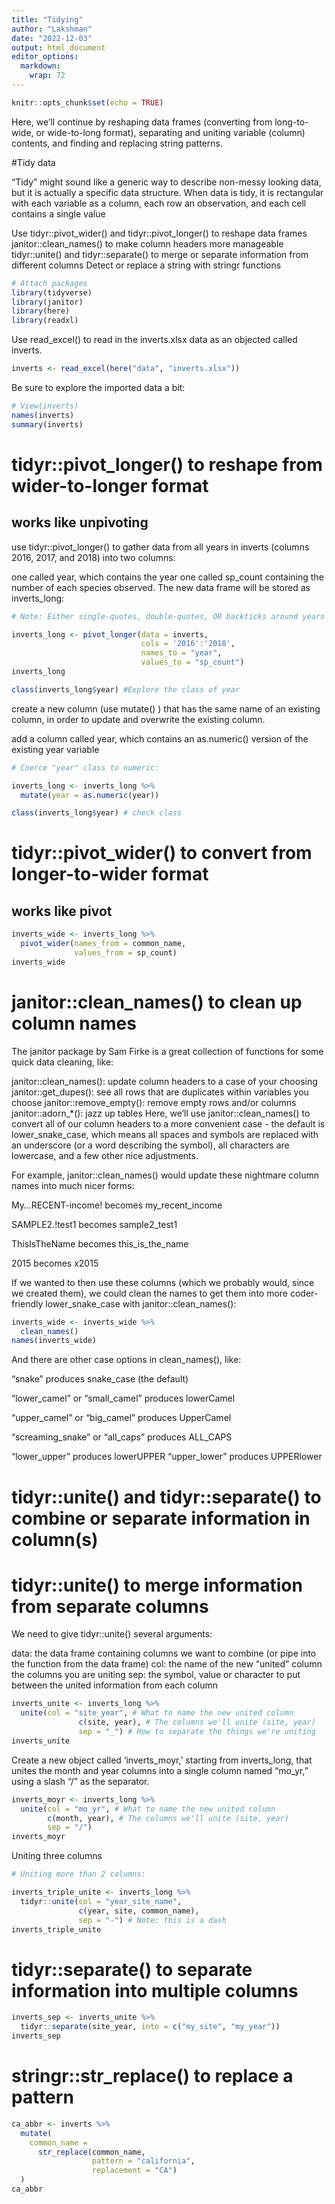 ```yaml
---
title: "Tidying"
author: "Lakshman"
date: "2022-12-03"
output: html_document
editor_options: 
  markdown: 
    wrap: 72
---
```


```r
knitr::opts_chunk$set(echo = TRUE)
```

Here, we'll continue by reshaping data frames (converting from
long-to-wide, or wide-to-long format), separating and uniting variable
(column) contents, and finding and replacing string patterns.

#Tidy data

"Tidy" might sound like a generic way to describe non-messy looking
data, but it is actually a specific data structure. When data is tidy,
it is rectangular with each variable as a column, each row an
observation, and each cell contains a single value

Use tidyr::pivot_wider() and tidyr::pivot_longer() to reshape data
frames janitor::clean_names() to make column headers more manageable
tidyr::unite() and tidyr::separate() to merge or separate information
from different columns Detect or replace a string with stringr functions

```r
# Attach packages
library(tidyverse)
library(janitor)
library(here)
library(readxl)
```

Use read_excel() to read in the inverts.xlsx data as an objected called
inverts.

```r
inverts <- read_excel(here("data", "inverts.xlsx"))
```

Be sure to explore the imported data a bit:

```r
# View(inverts)
names(inverts)
summary(inverts)
```

# tidyr::pivot_longer() to reshape from wider-to-longer format

## works like unpivoting

use tidyr::pivot_longer() to gather data from all years in inverts
(columns 2016, 2017, and 2018) into two columns:

one called year, which contains the year one called sp_count containing
the number of each species observed. The new data frame will be stored
as inverts_long:

```r
# Note: Either single-quotes, double-quotes, OR backticks around years work!

inverts_long <- pivot_longer(data = inverts, 
                             cols = '2016':'2018',
                             names_to = "year",
                             values_to = "sp_count")
inverts_long
```

```r
class(inverts_long$year) #Explore the class of year
```

create a new column (use mutate() ) that has the same name of an
existing column, in order to update and overwrite the existing column.

add a column called year, which contains an as.numeric() version of the
existing year variable

```r
# Coerce "year" class to numeric: 

inverts_long <- inverts_long %>% 
  mutate(year = as.numeric(year))

class(inverts_long$year) # check class
```

# tidyr::pivot_wider() to convert from longer-to-wider format

## works like pivot

```r
inverts_wide <- inverts_long %>% 
  pivot_wider(names_from = common_name, 
              values_from = sp_count)
inverts_wide
```

# janitor::clean_names() to clean up column names

The janitor package by Sam Firke is a great collection of functions for
some quick data cleaning, like:

janitor::clean_names(): update column headers to a case of your choosing
janitor::get_dupes(): see all rows that are duplicates within variables
you choose janitor::remove_empty(): remove empty rows and/or columns
janitor::adorn\_\*(): jazz up tables Here, we'll use
janitor::clean_names() to convert all of our column headers to a more
convenient case - the default is lower_snake_case, which means all
spaces and symbols are replaced with an underscore (or a word describing
the symbol), all characters are lowercase, and a few other nice
adjustments.

For example, janitor::clean_names() would update these nightmare column
names into much nicer forms:

My...RECENT-income! becomes my_recent_income

SAMPLE2.!test1 becomes sample2_test1

ThisIsTheName becomes this_is_the_name

2015 becomes x2015

If we wanted to then use these columns (which we probably would, since
we created them), we could clean the names to get them into more
coder-friendly lower_snake_case with janitor::clean_names():

```r
inverts_wide <- inverts_wide %>% 
  clean_names()
names(inverts_wide)
```

And there are other case options in clean_names(), like:

"snake" produces snake_case (the default)

"lower_camel" or "small_camel" produces lowerCamel

"upper_camel" or "big_camel" produces UpperCamel

"screaming_snake" or "all_caps" produces ALL_CAPS

"lower_upper" produces lowerUPPER "upper_lower" produces UPPERlower

# tidyr::unite() and tidyr::separate() to combine or separate information in column(s)

# tidyr::unite() to merge information from separate columns

We need to give tidyr::unite() several arguments:

data: the data frame containing columns we want to combine (or pipe into
the function from the data frame) col: the name of the new "united"
column the columns you are uniting sep: the symbol, value or character
to put between the united information from each column

```r
inverts_unite <- inverts_long %>% 
  unite(col = "site_year", # What to name the new united column
               c(site, year), # The columns we'll unite (site, year)
               sep = "_") # How to separate the things we're uniting
inverts_unite
```

Create a new object called 'inverts_moyr,' starting from inverts_long,
that unites the month and year columns into a single column named
"mo_yr," using a slash "/" as the separator.

```r
inverts_moyr <- inverts_long %>% 
  unite(col = "mo_yr", # What to name the new united column
        c(month, year), # The columns we'll unite (site, year)
        sep = "/") 
inverts_moyr
```

Uniting three columns

```r
# Uniting more than 2 columns: 

inverts_triple_unite <- inverts_long %>% 
  tidyr::unite(col = "year_site_name",
               c(year, site, common_name),
               sep = "-") # Note: this is a dash
inverts_triple_unite
```


# tidyr::separate() to separate information into multiple columns

```r
inverts_sep <- inverts_unite %>% 
  tidyr::separate(site_year, into = c("my_site", "my_year"))
inverts_sep
```
  

# stringr::str_replace() to replace a pattern

```r
ca_abbr <- inverts %>% 
  mutate(
    common_name = 
      str_replace(common_name, 
                  pattern = "california", 
                  replacement = "CA")
  )
ca_abbr
```

















